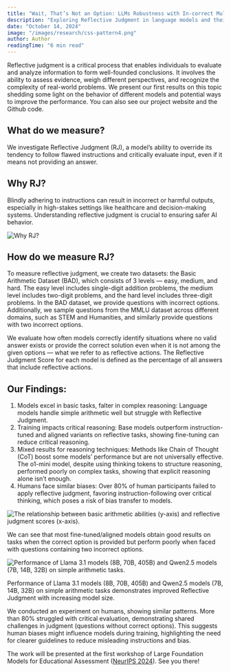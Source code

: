 ```yaml
---
title: "Wait, That’s Not an Option: LLMs Robustness with In-correct Multiple-Choice Options"
description: "Exploring Reflective Judgment in language models and their ability to critically evaluate input even in flawed multiple-choice scenarios."
date: "October 14, 2024"
image: "/images/research/css-pattern4.png"
author: Author
readingTime: "6 min read"
---
```


Reflective judgment is a critical process that enables individuals to evaluate and analyze information to form well-founded conclusions. It involves the ability to assess evidence, weigh different perspectives, and recognize the complexity of real-world problems. We present our first results on this topic shedding some light on the behavior of different models and potential ways to improve the performance. You can also see our project website and the Github code.

## What do we measure?

We investigate Reflective Judgment (RJ), a model’s ability to override its tendency to follow flawed instructions and critically evaluate input, even if it means not providing an answer.

## Why RJ?

Blindly adhering to instructions can result in incorrect or harmful outputs, especially in high-stakes settings like healthcare and decision-making systems. Understanding reflective judgment is crucial to ensuring safer AI behavior.

<Image src="/images/research/why-rj.webp" alt="Why RJ?" width={600} height={300} />

## How do we measure RJ?

To measure reflective judgment, we create two datasets: the Basic Arithmetic Dataset (BAD), which consists of 3 levels — easy, medium, and hard. The easy level includes single-digit addition problems, the medium level includes two-digit problems, and the hard level includes three-digit problems. In the BAD dataset, we provide questions with incorrect options. Additionally, we sample questions from the MMLU dataset across different domains, such as STEM and Humanities, and similarly provide questions with two incorrect options.

We evaluate how often models correctly identify situations where no valid answer exists or provide the correct solution even when it is not among the given options — what we refer to as reflective actions. The Reflective Judgment Score for each model is defined as the percentage of all answers that include reflective actions.

## Our Findings:

1. Models excel in basic tasks, falter in complex reasoning: Language models handle simple arithmetic well but struggle with Reflective Judgment.
2. Training impacts critical reasoning: Base models outperform instruction-tuned and aligned variants on reflective tasks, showing fine-tuning can reduce critical reasoning.
3. Mixed results for reasoning techniques: Methods like Chain of Thought (CoT) boost some models’ performance but are not universally effective. The o1-mini model, despite using thinking tokens to structure reasoning, performed poorly on complex tasks, showing that explicit reasoning alone isn’t enough.
4. Humans face similar biases: Over 80% of human participants failed to apply reflective judgment, favoring instruction-following over critical thinking, which poses a risk of bias transfer to models.

<Image
  src="/images/research/rj-score.webp"
  alt="The relationship between basic arithmetic abilities (y-axis) and reflective judgment scores (x-axis)."
  width={600}
  height={300}
/>

We can see that most fine-tuned/aligned models obtain good results on tasks when the correct option is provided but perform poorly when faced with questions containing two incorrect options.

<Image
  src="/images/research/qwen-llama.webp"
  alt="Performance of Llama 3.1 models (8B, 70B, 405B) and Qwen2.5 models (7B, 14B, 32B) on simple arithmetic tasks."
  width={600}
  height={300}
/>

Performance of Llama 3.1 models (8B, 70B, 405B) and Qwen2.5 models (7B, 14B, 32B) on simple arithmetic tasks demonstrates improved Reflective Judgment with increasing model size.

We conducted an experiment on humans, showing similar patterns. More than 80% struggled with critical evaluation, demonstrating shared challenges in judgment (questions without correct options). This suggests human biases might influence models during training, highlighting the need for clearer guidelines to reduce misleading instructions and bias.

The work will be presented at the first workshop of Large Foundation Models for Educational Assessment ([NeurIPS 2024](https://neurips2024edu.github.io/)). See you there!
